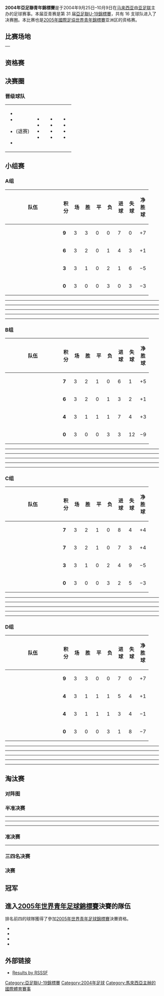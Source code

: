 {{unreferenced|time=2011-09-18T03:21:42+00:00}}
{{Infobox 國際足球賽事賽季
| tourney_name          = 亞足聯青年錦標賽
| year                  = 2004年
| other_titles          = 2004 AFC Youth Championship
| image                 = 
| size                  = 
| caption               = 
| edition               = 33
| country               = 馬來西亞
| defending_champ_other = {{fbu|20|KOR}}
| dates                 = 9月25日–10月9日
| num_teams             = 16 隊
| confederations        = 1
| venues                = 1
| cities                = 1
| champion_other        = {{fbu|20|KOR}}
| count                 = 11
| second_other          = {{fbu|20|CHN}}
| third_other           = {{fbu|20|JPN}}
| fourth_other          = {{fbu|20|SYR}}
| matches               = 32
| goals                 = 84
| attendance            = 
| top_scorer            = 
| player                = 
| fair_play             = 
| prevseason            = [[2002年亞足聯青年錦標賽|2002]]
| nextseason            = [[2006年亞足聯青年錦標賽|2006]]
}}

'''2004年亞足聯青年錦標賽'''是于2004年9月25日–10月9日在[[马来西亚|马来西亚]]由[[亚足联|亚足联]]主办的足球赛事。本届亚青赛是第 31 届[[亞足聯U-19錦標賽|亞足聯U-19錦標賽]]，共有 16 支球队进入了决赛圈。本比赛也是[[2005年國際足協世界青年錦標賽|2005年國際足協世界青年錦標賽]]亚洲区的资格赛。

==比赛场地==
<center>
{|class="wikitable" style="text-align:center"
|-
!colspan=4|{{Location map+ |Malaysia |float=center |width=325 |places=
{{location map~ |Malaysia |lat=1.455555 |long=103.761111 |label=[[新山|新山]]|position=right}}
{{location map~ |Malaysia |lat=3.1357|long=101.688 |label=[[吉隆坡|吉隆坡]]|position=right}}
{{location map~ |Malaysia |lat=3.083333 |long=101.65 |label=[[八打灵再也|八打灵再也]]|position=left}}
{{location map~ |Malaysia |lat=4.599175 |long=101.077844 |label=[[怡保|怡保]]|position=right}}
}}
|}</center>

==资格赛==
{{main|2004年亚洲U19青年足球锦标赛预选赛}}

==决赛圈==
=== 晋级球队===
{|
|valign="top"|
* {{Fbu|20|CHN}}
* {{Fb|IDN}}
* {{Fb|IND}} ({{Fb|TKM}}退赛)
* {{fb|Iran}} 
|valign="top"|
* {{Fb|IRQ}}
* {{Fb|KOR}}
* {{Fb|JPN}}
* {{Fb|LAO}}
|valign="top"|
* {{Fb|MAS}}
* {{Fb|NEP}}
* {{Fb|QAT}}
* {{Fb|SYR}}
|valign="top"|
* {{Fb|THA}}
* {{Fb|UZB}}
* {{Fb|VIE}}
* {{Fb|YEM}}
|}

==小组赛==
=== A组===
{| class="wikitable" style="text-align: center;"
|-
!width=165|队伍
!width=20|积分
!width=20|场
!width=20|胜
!width=20|平
!width=20|负
!width=20|进球
!width=20|失球
!width=20|净胜球
|- style="background:#ccffcc;"
|style="text-align:left;"|{{Fb|JPN}}
|'''9'''||3||3||0||0||7||0||+7
|- style="background:#ccffcc;"
|style="text-align:left;"|{{Fb|MAS}}
|'''6'''||3||2||0||1||4||3||+1
|-
|style="text-align:left;"|{{Fb|NEP}}
|'''3'''||3||1||0||2||1||6||−5
|-
|style="text-align:left;"|{{Fb|VIE}}
|'''0'''||3||0||0||3||0||3||−3
|}
{{Footballbox|date = 2004年9月25日|team1 = {{Fb-rt|JPN}} |score = 3 – 0|team2 = {{Fb|NEP}} |goals1 =[[苔口卓也|苔口卓也]] {{Goal|15}} <br/>[[平山相太|平山相太]] {{Goal|33}} <br/> [[中山博貴|中山博貴]] {{Goal|59}}|report= |goals2 =| stadium= [[新山|新山]]}}
----
{{Footballbox|date = 2004年9月25日 |team1 = {{Fb-rt|VIE}} |score = 0 – 1|team2 = {{Fb|MAS}} |goals1 =|report= |goals2 =[[Krishnan_Linggam|Krishnan Linggam]] {{Goal|62}}| stadium= [[新山|新山]] |attendance=|referee=}}
----
{{Footballbox|date = 2004年9月27日 |team1 = {{Fb-rt|NEP}} |score = 1 – 0|team2 = {{Fb|VIE}} |goals1 = [[Pradeep_Maharjan|Pradeep Maharjan]] {{Goal|62|pen}}|report= |goals2 =| stadium= [[新山|新山]] |attendance= |referee=}}
----
{{Footballbox|date = 2004年9月27日 |team1 = {{Fb-rt|MAS}} |score = 0 – 3|team2 = {{Fb|JPN}} |goals1 = |report= |goals2 =[[苔口卓也|苔口卓也]] {{Goal|2}} <br/>[[高萩洋次郎|高萩洋次郎]] {{Goal|42}} <br/> [[森本貴幸|森本貴幸]] {{Goal|68}}| stadium= [[新山|新山]] |attendance= |referee=}}
----
{{Footballbox|date = 2004年9月29日 |team1 = {{Fb-rt|JPN}} |score = 1 – 0|team2 = {{Fb|VIE}} |goals1 = [[森本貴幸|森本貴幸]] {{Goal|66}}|report= |goals2 = | stadium= [[新山|新山]] |attendance= |referee=}}
----
{{Footballbox|date = 2004年9月29日 |team1 = {{Fb-rt|MAS}} |score = 3 – 0|team2 = {{Fb|NEP}} |goals1 = [[Norshahrul_Idlan_Talaha|Norshahrul Idlan Talaha]] {{Goal|42}} <br/> [[Ahmad_Azlan_Zainal|Ahmad Azlan Zainal]] {{Goal|68}} <br/> [[Janak_Singh|Janak Singh]] {{Goal|90+3|og}} |report= |goals2 = | stadium= [[新山|新山]]|attendance= |referee= }}

===B组===
{| class="wikitable" style="text-align: center;"
|-
!width=165|队伍
!width=20|积分
!width=20|场
!width=20|胜
!width=20|平
!width=20|负
!width=20|进球
!width=20|失球
!width=20|净胜球
|- style="background:#ccffcc;"
|style="text-align:left;"|{{Fbu|20|CHN}}
|'''7'''||3||2||1||0||6||1||+5
|- style="background:#ccffcc;"
|style="text-align:left;"|{{Fb|QAT}}
|'''6'''||3||2||0||1||3||2||+1
|-
|style="text-align:left;"|{{fb|Iran}} 
|'''4'''||3||1||1||1||7||4||+3
|-
|style="text-align:left;"|{{Fb|INA}}
|'''0'''||3||0||0||3||3||12||−9
|}

{{Footballbox|date = 2004年9月25日|team1 = {{Fbu-rt|20|CHN}} |score = 0 – 0|team2 = {{Fb|IRN}} |goals1 = |report= |goals2 =| stadium= [[吉隆坡|吉隆坡]]}}
----
{{Footballbox|date = 2004年9月25日 |team1 = {{Fb-rt|QAT}} |score = 1 – 0|team2 = {{Fb|INA}} |goals1 = [[Emad_Al-Dahri|Emad Al-Dahri]] {{Goal|10}} |report= |goals2 =| stadium= [[吉隆坡|吉隆坡]] |attendance=|referee=}}
----
{{Footballbox|date = 2004年9月27日 |team1 = {{Fb-rt|IRN}} |score = 1 – 2|team2 = {{Fb|QAT}} |goals1 = [[Adel_Kolahkaj|Adel Kolahkaj]] {{Goal|45+2}}|report= |goals2 =[[Waleed_Abdulla|Waleed Abdulla]] {{Goal|2|pen}} <br/> [[Khalid_Al-Hajari|Khalid Al-Hajari]] {{Goal|54}}| stadium= [[吉隆坡|吉隆坡]] |attendance= |referee=}}
----
{{Footballbox|date = 2004年9月27日 |team1 = {{Fb-rt|INA}} |score = 1 – 5|team2 = {{Fbu|20|CHN}} |goals1 = [[Boaz_Solossa|Boaz Solossa]] {{Goal|57}}|report= |goals2 =[[蒿俊闵|蒿俊闵]] {{Goal|11}} <br/>[[谭望嵩|谭望嵩]] {{Goal|14}} <br/> [[周海滨|周海滨]] {{Goal|20}} <br/> [[朱挺|朱挺]] {{Goal|39}} <br/> [[沈龙元|沈龙元]] {{Goal|90+2}}| stadium= [[吉隆坡|吉隆坡]] |attendance= |referee=}}
----
{{Footballbox|date = 2004年9月29日 |team1 = {{Fbu-rt|20|CHN}} |score = 1 – 0|team2 = {{Fb|QAT}} |goals1 = [[董芳卓|董芳卓]] {{Goal|56}}|report= |goals2 = | stadium= [[吉隆坡|吉隆坡]] |attendance= |referee=}}
----
{{Footballbox|date = 2004年9月29日 |team1 = {{Fb-rt|IRN}} |score = 6 – 2|team2 = {{Fb|INA}} |goals1 = [[Milad_Midavoodi|Milad Midavoodi]] {{Goal|39}} <br/> [[Mehrdad_Oladi|Mehrdad Oladi]] {{Goal|43}} {{Goal|57}} {{Goal|61}} {{Goal|71}} <br/> [[Hamed_Rasouli|Hamed Rasouli]] {{Goal|79}} |report= |goals2 = [[Prananda_Aditya|Prananda Aditya]] {{Goal|65}} <br/> [[Boaz_Solossa|Boaz Solossa]] {{Goal|82}}| stadium= [[吉隆坡|吉隆坡]]|attendance= |referee= }}

===C组===
{| class="wikitable" style="text-align: center;"
|-
!width=165|队伍
!width=20|积分
!width=20|场
!width=20|胜
!width=20|平
!width=20|负
!width=20|进球
!width=20|失球
!width=20|净胜球
|- style="background:#ccffcc;"
|style="text-align:left;"|{{Fb|UZB}}
|'''7'''||3||2||1||0||8||4||+4
|- style="background:#ccffcc;"
|style="text-align:left;"|{{Fb|SYR}}
|'''7'''||3||2||1||0||7||3||+4
|-
|style="text-align:left;"|{{Fb|LAO}}
|'''3'''||3||1||0||2||4||9||−5
|-
|style="text-align:left;"|{{Fb|IND}}
|'''0'''||3||0||0||3||2||5||−3
|}

{{Footballbox|date = 2004年9月26日|team1 = {{Fb-rt|UZB}} |score = 5 – 2|team2 = {{Fb|LAO}} |goals1 = [[Nodirbek_Kuziboyev|Nodirbek Kuziboyev]] {{Goal|54}} {{Goal|71}} {{Goal|74}} <br/> [[Marat_Bikmoev|Marat Bikmoev]] {{Goal|84}} <br/> [[Sadriddin_Abdullayev|Sadriddin Abdullayev]] {{Goal|89}}|report= |goals2 = [[Sengaloun_Souvanh|Sengaloun Souvanh]] {{Goal|57}} <br/> [[Visay_Phaphouvanin|Visay Phaphouvanin]] {{Goal|82}}| stadium= [[八打灵再也|八打灵再也]]}}
----
{{Footballbox|date = 2004年9月26日 |team1 = {{Fb-rt|SYR}} |score = 2 – 1|team2 = {{Fb|IND}} |goals1 = [[Safir_Al-Atasi|Safir Al-Atasi]] {{Goal|55}} <br/> [[Abdelrazaq_Al_Hussain|Abdelrazaq Al Hussain]] {{Goal|77}} |report= |goals2 = [[Vimal_Pariyar|Vimal Pariyar]] {{Goal|30}}| stadium= [[八打灵再也|八打灵再也]] |attendance=|referee=}}
----
{{Footballbox|date = 2004年9月28日 |team1 = {{Fb-rt|LAO}} |score = 1 – 4|team2 = {{Fb|SYR}} |goals1 = [[Bounmy_Insysiangmay|Bounmy Insysiangmay]] {{Goal|34}}|report= |goals2 =[[Abdul_Fattah_Al_Agha|Abdul Fattah Al Agha]] {{Goal|10}} <br/> [[Abdelrazaq_Al_Hussain|Abdelrazaq Al Hussain]] {{Goal|32}} <br/> [[Meaataz_Kailouni|Meaataz Kailouni]] {{Goal|35}} <br/> [[Majed_Al_Haj|Majed Al Haj]] {{Goal|73}}| stadium= [[八打灵再也|八打灵再也]] |attendance= |referee=}}
----
{{Footballbox|date = 2004年9月28日 |team1 = {{Fb-rt|IND}} |score = 1 – 2|team2 = {{Fb|UZB}} |goals1 = [[Manjit_Singh|Manjit Singh]] {{Goal|67}}|report= |goals2 =[[亞歷山大·卡斯洛夫|亞歷山大·卡斯洛夫]] {{Goal|28}} <br/> [[Sadriddin_Abdullayev|Sadriddin Abdullayev]] {{Goal|90+2}}| stadium= [[八打灵再也|八打灵再也]] |attendance= |referee=}}
----
{{Footballbox|date = 2004年9月30日 |team1 = {{Fb-rt|UZB}} |score = 1 – 1|team2 = {{Fb|SYR}} |goals1 = [[Daut_Djatdoyev|Daut Djatdoyev]] {{Goal|3|pen}}|report= |goals2 = [[Aatef_Jenyat|Aatef Jenyat]] {{Goal|79}}| stadium= [[八打灵再也|八打灵再也]] |attendance= |referee=}}
----
{{Footballbox|date = 2004年9月29日 |team1 = {{Fb-rt|LAO}} |score = 1 – 0|team2 = {{Fb|IND}} |goals1 = [[Soulikhan_Phanthaya|Soulikhan Phanthaya]] {{Goal|77}} |report= |goals2 = | stadium= [[八打灵再也|八打灵再也]]|attendance= |referee= }}

===D组===
{| class="wikitable" style="text-align: center;"
|-
!width=165|队伍
!width=20|积分
!width=20|场
!width=20|胜
!width=20|平
!width=20|负
!width=20|进球
!width=20|失球
!width=20|净胜球
|- style="background:#ccffcc;"
|style="text-align:left;"|{{Fb|IRQ|2004}}
|'''9'''||3||3||0||0||7||0||+7
|- style="background:#ccffcc;"
|style="text-align:left;"|{{Fb|KOR}}
|'''4'''||3||1||1||1||5||4||+1
|-
|style="text-align:left;"|{{Fb|THA}}
|'''4'''||3||1||1||1||3||4||−1
|-
|style="text-align:left;"|{{Fb|YEM}}
|'''0'''||3||0||0||3||1||8||−7
|}

{{Footballbox|date = 2004年9月26日|team1 = {{Fb-rt|KOR}} |score = 0 – 3|team2 = {{Fb|IRQ|2004}} |goals1 = |report= |goals2 = [[Muslim_Mubarak|Muslim Mubarak]] {{Goal|42}} {{Goal|84}} <br/> [[Fareed_Majeed|Fareed Majeed]] {{Goal|90+1}}| stadium= [[怡保|怡保]]}}
----
{{Footballbox|date = 2004年9月26日 |team1 = {{Fb-rt|THA}} |score = 2 – 1|team2 = {{Fb|YEM}} |goals1 = [[提拉特普·維諾泰|提拉特普·維諾泰]] {{Goal|3}} {{Goal|39|pen}} |report= |goals2 = [[Abdo_Al-Edresi|Abdo Al-Edresi]] {{Goal|37}}| stadium= [[怡保|怡保]] |attendance=|referee=}}
----
{{Footballbox|date = 2004年9月28日 |team1 = {{Fb-rt|IRQ|2004}} |score = 2 – 0|team2 = {{Fb|THA}} |goals1 = [[Wisam_Abdullah|Wisam Abdullah]] {{Goal|7}} <br/> [[Hayder_Hassan|Hayder Hassan]] {{Goal|32}}|report= |goals2 =| stadium= [[怡保|怡保]] |attendance= |referee=}}
----
{{Footballbox|date = 2004年9月28日 |team1 = {{Fb-rt|YEM}} |score = 0 – 4|team2 = {{Fb|KOR}} |goals1 = |report= |goals2 =[[金勝龍|金勝龍]] {{Goal|9}} <br/> [[金珍圭|金珍圭]] {{Goal|13}} <br/> [[朴主永|朴主永]] {{Goal|37}} {{Goal|79}}| stadium= [[怡保|怡保]] |attendance= |referee=}}
----
{{Footballbox|date = 2004年9月30日 |team1 = {{Fb-rt|KOR}} |score = 1 – 1|team2 = {{Fb|THA}} |goals1 = [[朴主永|朴主永]] {{Goal|41}} |report= |goals2 =[[Kim_Tae-Won|Kim Tae-Won]] {{Goal|7|og}}| stadium= [[怡保|怡保]] |attendance= |referee=}}
----
{{Footballbox|date = 2004年9月29日 |team1 = {{Fb-rt|IRQ|2004}} |score = 2 – 0|team2 = {{Fb|YEM}} |goals1 = [[Omer_Waleed|Omer Waleed]] {{Goal|33}} <br> [[Ali_Issa|Ali Issa]] {{Goal|87}}  |report= |goals2 = | stadium= [[怡保|怡保]]|attendance= |referee= }}

==淘汰赛==
=== 对阵图===
{{Round8
<!--Date-Place|Team 1|Score 1|Team 2|Score 2-->
<!--半準決賽-->
|10月3日|{{fbu|20|JPN}}{{pen}}|0 (5)|{{fbu|20|QAT}}|0 (3)
|10月3日|{{fbu|20|UZB}}|1|{{fbu|20|KOR}}|2
|10月3日|{{fbu|20|CHN}}|3|{{fbu|20|MAS}}|0
|10月3日|{{fbu|20|IRQ|2004}}|0|{{fbu|20|SYR}}|1
<!--準決賽-->
|10月6日|{{fbu|20|JPN}}|2 (1)|{{fbu|20|KOR}}{{pen}}|2 (3)
|10月6日|{{fbu|20|CHN}}|1|{{fbu|20|SYR}}|0
<!--決賽-->
|10月9日|{{fbu|20|KOR}}|2|{{fbu|20|CHN}}|0
<!--季軍戰-->
|10月9日|{{fbu|20|JPN}}{{pen}}|1 (4)|{{fbu|20|SYR}}|1 (3)
}}

===半准决赛===
{{footballbox
|date = 2004年10月3日
|time = 
|team1 = {{fb-rt|JPN}}
|score = 0 – 0<br/>(5–3 [[点球|点球]])
|report =
|team2 = {{fb|QAT}}
|goals1 = 
|goals2 = 
|stadium = 
|attendance = 
|referee = 
}}

----

{{footballbox
|date = 2004年10月3日
|time = 
|team1 = {{fb-rt|UZB}}
|score = 1 – 2 ([[加时赛|加时赛]])
|report =
|team2 = {{fb|KOR}}
|goals1 = [[Nordibek_Kuziboyev|Nordibek Kuziboyev]] {{goal|78}}
|goals2 = [[金勝龍|金勝龍]] {{goal|39}}<br/>[[辛泳錄|辛泳錄]] {{goal|105}}
|stadium = 
|attendance = 
|referee = 
}}

----

{{footballbox
|date = 2004年10月3日
|time = 
|team1 = {{Fbu-rt|20|CHN}}
|score = 3 – 0
|report =
|team2 = {{Fb|MAS}}
|goals1 = [[陈涛|陈涛]] {{goal|46}}<br/>[[邹游|邹游]] {{goal|52}}<br/>[[周海滨|周海滨]] {{goal|59}}
|goals2 = 
|stadium = 
|attendance = 
|referee = 
}}

----

{{footballbox
|date = 2004年10月3日
|time = 
|team1 = {{Fb-rt|IRQ}}
|score = 0 – 1
|report =
|team2 = {{fb|SYR}}
|goals1 = 
|goals2 = [[Majed_Al-Haj|Majed Al-Haj]] {{goal|75}}
|stadium = 
|attendance = 
|referee = 
}}

===准决赛===
{{footballbox|date = 2004年10月6日
|team1 = {{Fb-rt|JPN}}
|score = 2 – 2 ([[加时赛|加时赛]]) <br/>(1–3 [[点球|点球]]) 
|team2 = {{Fb|KOR}}
|goals1 =[[渡邉千真|渡邉千真]] {{goal|90+2}} <br/> [[平山相太|平山相太]] {{goal|120}}
|report= 
|goals2 = [[白智勳|白智勳]] {{goal|33}} <br/> [[朴主永|朴主永]] {{goal|113}}
|stadium= 
|attendance= 
|referee= 
}}

----

{{footballbox|date = 2004年10月6日
|team1 = {{Fbu-rt|20|CHN}}
|score = 1 – 0
|team2 = {{Fb|SYR}}
|goals1 =[[朱挺|朱挺]] {{goal|53}}
|report= 
|goals2 =
|stadium= 
|attendance= 
|referee= 
}}

===三四名决赛===
{{footballbox|date = 2004年10月9日
|team1 = {{Fb-rt|JPN}}
|score = 1 – 1 ([[加时赛|加时赛]]) <br/>(4–3 [[点球|点球]]) 
|team2 = {{Fb|SYR}}
|goals1 =[[船谷圭祐|船谷圭祐]] {{goal|32}}
|report= 
|goals2 =[[真岛龙|真岛龙]] {{goal|39}}（乌龙球）
|stadium= 
|attendance= 
|referee= 
}}

===决赛===
{{footballbox|date = 2004年10月9日
|team1 = {{Fb-rt|KOR}}
|score = 2 – 0
|team2 = {{Fbu|20|CHN}}
|goals1 = [[朴主永|朴主永]] {{goal|38}}{{goal|45}}
|report= 
|goals2 = 
|stadium= 
|attendance= 
|referee= 
}}

==冠军==
{{winners|fb|2004年亞足聯U19青年錦標賽|South Korea|十一}}

==進入[[2005年世界青年足球錦標賽|2005年世界青年足球錦標賽]]決賽的隊伍==
排名前四的球隊獲得了參加[[2005年世界青年足球錦標賽|2005年世界青年足球錦標賽]]決賽資格。
*{{Fb|KOR}}
*{{Fbu|20|CHN}}
*{{Fb|JPN}}
*{{Fb|SYR}}

{{fb start}}
{{亚洲足联男子足球赛事}}
{{亞足聯U19青年錦標賽}}
{{fb end}}

[[Category:亞足聯U-19錦標賽|Category:亞足聯U-19錦標賽]]
[[Category:2004年足球|Category:2004年足球]]
[[Category:馬來西亞主辦的國際體育賽事|Category:馬來西亞主辦的國際體育賽事]]
==外部链接==
*[http://www.rsssf.com/tablesa/as-u19-04.html Results by RSSSF]